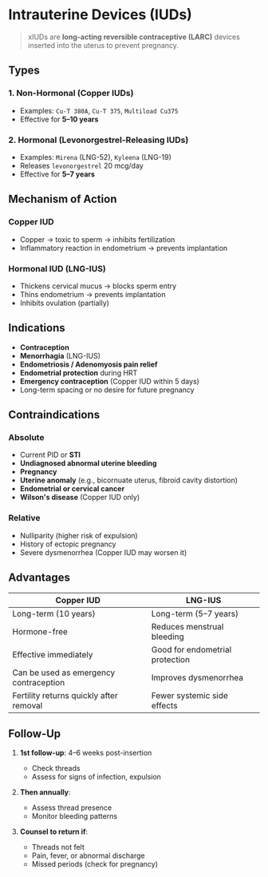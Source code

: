 # Intrauterine Devices (IUDs)

> xIUDs are **long-acting reversible contraceptive (LARC)** devices inserted into the uterus to prevent pregnancy.

## Types

### 1. Non-Hormonal (Copper IUDs)

- Examples: `Cu-T 380A`, `Cu-T 375`, `Multiload Cu375`
- Effective for **5–10 years**

### 2. Hormonal (Levonorgestrel-Releasing IUDs)

- Examples: `Mirena` (LNG-52), `Kyleena` (LNG-19)
- Releases `levonorgestrel` 20 mcg/day
- Effective for **5–7 years**

## Mechanism of Action

### Copper IUD

- Copper → toxic to sperm → inhibits fertilization
- Inflammatory reaction in endometrium → prevents implantation

### Hormonal IUD (LNG-IUS)

- Thickens cervical mucus → blocks sperm entry
- Thins endometrium → prevents implantation
- Inhibits ovulation (partially)

## Indications

- **Contraception**
- **Menorrhagia** (LNG-IUS)
- **Endometriosis / Adenomyosis pain relief**
- **Endometrial protection** during HRT
- **Emergency contraception** (Copper IUD within 5 days)
- Long-term spacing or no desire for future pregnancy

## Contraindications

### Absolute

- Current PID or **STI**
- **Undiagnosed abnormal uterine bleeding**
- **Pregnancy**
- **Uterine anomaly** (e.g., bicornuate uterus, fibroid cavity distortion)
- **Endometrial or cervical cancer**
- **Wilson's disease** (Copper IUD only)

### Relative

- Nulliparity (higher risk of expulsion)
- History of ectopic pregnancy
- Severe dysmenorrhea (Copper IUD may worsen it)

## Advantages

| Copper IUD                              | LNG-IUS                         |
| --------------------------------------- | ------------------------------- |
| Long-term (10 years)                    | Long-term (5–7 years)           |
| Hormone-free                            | Reduces menstrual bleeding      |
| Effective immediately                   | Good for endometrial protection |
| Can be used as emergency contraception  | Improves dysmenorrhea           |
| Fertility returns quickly after removal | Fewer systemic side effects     |

## Follow-Up

1. **1st follow-up**: 4–6 weeks post-insertion

   - Check threads
   - Assess for signs of infection, expulsion

2. **Then annually**:

   - Assess thread presence
   - Monitor bleeding patterns

3. **Counsel to return if**:

   - Threads not felt
   - Pain, fever, or abnormal discharge
   - Missed periods (check for pregnancy)
